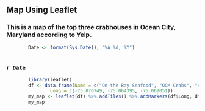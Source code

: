 

## Map Using Leaflet

### This is a map of the top three crabhouses in Ocean City, Maryland according to Yelp.

```r
        Date <- format(Sys.Date(), "%A %d, %Y")
        
```

### `r Date`

```r
        library(leaflet)
        df <- data.frame(Name = c("On the Bay Seafood", "OCM Crabs", "Hooked"), Lat = c(38.369279, 38.392804, 38.400006), 
                Long = c(-75.070749, -75.064395, -75.062051))
        my_map <- leaflet(df) %>% addTiles() %>% addMarkers(df$Long, df$Lat, label = df$Name)
        my_map
```